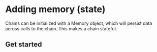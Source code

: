 # Adding memory (state)

Chains can be initialized with a Memory object, which will persist data across calls to the chain. This makes a chain stateful.

## Get started


<GetStarted/>

